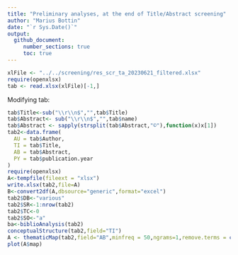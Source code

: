```yaml
---
title: "Preliminary analyses, at the end of Title/Abstract screening"
author: "Marius Bottin"
date: "`r Sys.Date()`"
output: 
  github_document:
     number_sections: true
     toc: true
---
```



```r
xlFile <- "../../screening/res_scr_ta_20230621_filtered.xlsx"
require(openxlsx)
tab <- read.xlsx(xlFile)[-1,]
```

Modifying tab:


```r
tab$Title<-sub("\\r\\n$","",tab$Title)
tab$Abstract<- sub("\\r\\n$","",tab$name)
tab$Abstract <- sapply(strsplit(tab$Abstract,"©"),function(x)x[1])
tab2<-data.frame(
  AU = tab$Author,
  TI = tab$Title,
  AB = tab$Abstract,
  PY = tab$publication.year
)
require(openxlsx)
A<-tempfile(fileext = "xlsx")
write.xlsx(tab2,file=A)
B<-convert2df(A,dbsource="generic",format="excel")
tab2$DB<-"various"
tab2$SR<-1:nrow(tab2)
tab2$TC<-0
tab2$SO<-"a"
ba<-biblioAnalysis(tab2)
conceptualStructure(tab2,field="TI")
A <- thematicMap(tab2,field="AB",minfreq = 50,ngrams=1,remove.terms = c("climate","environmental","change","students","education","study"))
plot(A$map)
```

